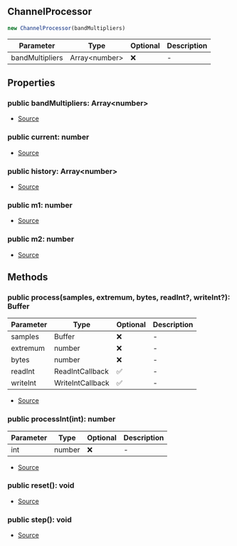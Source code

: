 ## ChannelProcessor

```typescript
new ChannelProcessor(bandMultipliers)
```
| Parameter | Type | Optional | Description |
| ----------- | ----------- | ----------- | ----------- |
| bandMultipliers | Array\<number> | ❌ | - |

## Properties
### public  bandMultipliers: Array\<number>
- [Source](https://github.com/Androz2091/discord-player/blob/99052a9/packages/equalizer/src/equalizer/ChannelProcessor.ts#L8)
### public  current: number
- [Source](https://github.com/Androz2091/discord-player/blob/99052a9/packages/equalizer/src/equalizer/ChannelProcessor.ts#L9)
### public  history: Array\<number>
- [Source](https://github.com/Androz2091/discord-player/blob/99052a9/packages/equalizer/src/equalizer/ChannelProcessor.ts#L7)
### public  m1: number
- [Source](https://github.com/Androz2091/discord-player/blob/99052a9/packages/equalizer/src/equalizer/ChannelProcessor.ts#L10)
### public  m2: number
- [Source](https://github.com/Androz2091/discord-player/blob/99052a9/packages/equalizer/src/equalizer/ChannelProcessor.ts#L11)
## Methods
### public  process(samples, extremum, bytes, readInt?, writeInt?): Buffer
| Parameter | Type | Optional | Description |
| ----------- | ----------- | ----------- | ----------- |
| samples | Buffer | ❌ | - |
| extremum | number | ❌ | - |
| bytes | number | ❌ | - |
| readInt | ReadIntCallback | ✅ | - |
| writeInt | WriteIntCallback | ✅ | - |


- [Source](https://github.com/Androz2091/discord-player/blob/99052a9/packages/equalizer/src/equalizer/ChannelProcessor.ts#L43)
### public  processInt(int): number
| Parameter | Type | Optional | Description |
| ----------- | ----------- | ----------- | ----------- |
| int | number | ❌ | - |


- [Source](https://github.com/Androz2091/discord-player/blob/99052a9/packages/equalizer/src/equalizer/ChannelProcessor.ts#L21)
### public  reset(): void
- [Source](https://github.com/Androz2091/discord-player/blob/99052a9/packages/equalizer/src/equalizer/ChannelProcessor.ts#L72)
### public  step(): void
- [Source](https://github.com/Androz2091/discord-player/blob/99052a9/packages/equalizer/src/equalizer/ChannelProcessor.ts#L58)